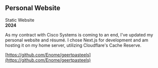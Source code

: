 ## Personal Website

Static Website  
**2024**

As my contract with Cisco Systems is coming to an end, I've updated my personal website and résumé. I chose Next.js for development and am hosting it on my home server, utilizing Cloudflare's Cache Reserve.

[https://github.com/Enome/geertpasteels](https://github.com/Enome/geertpasteels)